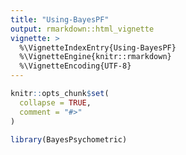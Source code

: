 ```yaml
---
title: "Using-BayesPF"
output: rmarkdown::html_vignette
vignette: >
  %\VignetteIndexEntry{Using-BayesPF}
  %\VignetteEngine{knitr::rmarkdown}
  %\VignetteEncoding{UTF-8}
---
```


```r
knitr::opts_chunk$set(
  collapse = TRUE,
  comment = "#>"
)
```

```r
library(BayesPsychometric)
```

